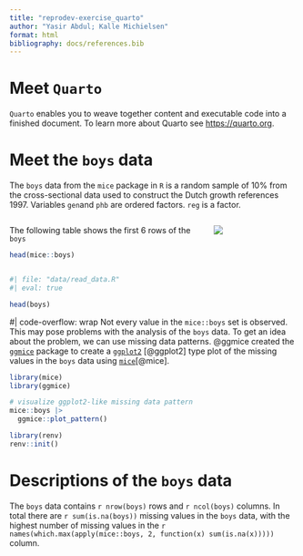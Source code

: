 ```yaml
---
title: "reprodev-exercise_quarto"
author: "Yasir Abdul; Kalle Michielsen"
format: html
bibliography: docs/references.bib
---
```


# Meet `Quarto`

`Quarto` enables you to weave together content and executable code into a finished document. 
To learn more about Quarto see [https://quarto.org](https://quarto.org).

# Meet the `boys` data 

The `boys` data from the `mice` package in `R` is a random sample of 10% from the cross-sectional data used to construct the Dutch growth references 1997. Variables `gen`and `phb` are ordered factors. `reg` is a factor.

:::: columns
::: {.column width="70%"}

The following table shows the first 6 rows of the `boys` 

```r
head(mice::boys)
```

:::

::: {.column width="30%"}
![](mice_logo.png)
:::
::::

```r
#| file: "data/read_data.R"
#| eval: true
```

```r
head(boys)
```
#| code-overflow: wrap
Not every value in the `mice::boys` set is observed. This may pose problems with the analysis of the `boys` data. To get an idea about the problem, we can use missing data patterns. @ggmice created the [`ggmice`](https://github.com/amices/ggmice){.pkg} package to create a [`ggplot2`](https://ggplot2.tidyverse.org){.pkg} [@ggplot2] type plot of the missing values in the `boys` data using [`mice`](https://github.com/amices/mice){.pkg}[@mice].

```r
library(mice)
library(ggmice)

# visualize ggplot2-like missing data pattern
mice::boys |> 
  ggmice::plot_pattern()
```

```r
library(renv)
renv::init()
```

# Descriptions of the `boys` data
The `boys` data contains `r nrow(boys)` rows and `r ncol(boys)` columns. In total there are `r sum(is.na(boys))` missing values in the `boys` data, with the highest number of missing values in the `r names(which.max(apply(mice::boys, 2, function(x) sum(is.na(x)))))` column. 